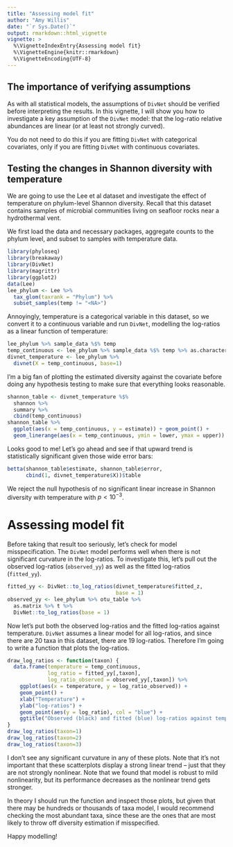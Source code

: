 ```yaml
---
title: "Assessing model fit"
author: "Amy Willis"
date: "`r Sys.Date()`"
output: rmarkdown::html_vignette
vignette: >
  %\VignetteIndexEntry{Assessing model fit}
  %\VignetteEngine{knitr::rmarkdown}
  %\VignetteEncoding{UTF-8}
---
```


## The importance of verifying assumptions

As with all statistical models, the assumptions of `DivNet` should be verified before interpreting the results. In this vignette, I will show you how to investigate a key assumption of the `DivNet` model: that the log-ratio relative abundances are linear (or at least not strongly curved).

You do not need to do this if you are fitting `DivNet` with categorical covariates, only if you are fitting `DivNet` with continuous covariates.

## Testing the changes in Shannon diversity with temperature

We are going to use the Lee et al dataset and investigate the effect of temperature on phylum-level Shannon diversity. Recall that this dataset contains samples of microbial communities living on seafloor rocks near a hydrothermal vent.

We first load the data and necessary packages, aggregate counts to the phylum level, and subset to samples with temperature data.

```r
library(phyloseq)
library(breakaway)
library(DivNet)
library(magrittr)
library(ggplot2)
data(Lee)
lee_phylum <- Lee %>%
  tax_glom(taxrank = "Phylum") %>%
  subset_samples(temp != "<NA>")
```

Annoyingly, temperature is a categorical variable in this dataset, so we convert it to a continuous variable and run `DivNet`, modelling the log-ratios as a linear function of temperature:

```r
lee_phylum %>% sample_data %$% temp
temp_continuous <- lee_phylum %>% sample_data %$% temp %>% as.character %>% as.numeric
divnet_temperature <- lee_phylum %>%
  divnet(X = temp_continuous, base=1)
```

I'm a big fan of plotting the estimated diversity against the covariate before doing any hypothesis testing to make sure that everything looks reasonable.

```r
shannon_table <- divnet_temperature %$%
  shannon %>%
  summary %>%
  cbind(temp_continuous)
shannon_table %>%
  ggplot(aes(x = temp_continuous, y = estimate)) + geom_point() +
  geom_linerange(aes(x = temp_continuous, ymin = lower, ymax = upper))
```

Looks good to me! Let's go ahead and see if that upward trend is statistically significant given those wide error bars:

```r
betta(shannon_table$estimate, shannon_table$error,
      cbind(1, divnet_temperature$X))$table
```

We reject the null hypothesis of no significant linear increase in Shannon diversity with temperature with $p < 10^{-3}$.

# Assessing model fit

Before taking that result too seriously, let's check for model misspecification. The `DivNet` model performs well when there is not significant curvature in the log-ratios. To investigate this, let's pull out the observed log-ratios (`observed_yy`) as well as the fitted log-ratios (`fitted_yy`).

```r
fitted_yy <- DivNet::to_log_ratios(divnet_temperature$fitted_z,
                                   base = 1)
observed_yy <- lee_phylum %>% otu_table %>%
  as.matrix %>% t %>%
  DivNet::to_log_ratios(base = 1)
```

Now let's put both the observed log-ratios and the fitted log-ratios against temperature. `DivNet` assumes a linear model for all log-ratios, and since there are 20 taxa in this dataset, there are 19 log-ratios. Therefore I'm going to write a function that plots the log-ratios.

```r
draw_log_ratios <- function(taxon) {
  data.frame(temperature = temp_continuous,
             log_ratio = fitted_yy[,taxon],
             log_ratio_observed = observed_yy[,taxon]) %>%
    ggplot(aes(x = temperature, y = log_ratio_observed)) +
    geom_point() +
    xlab("Temperature") +
    ylab("log-ratios") +
    geom_point(aes(y = log_ratio), col = "blue") +
    ggtitle("Observed (black) and fitted (blue) log-ratios against temperature")
}
draw_log_ratios(taxon=1)
draw_log_ratios(taxon=2)
draw_log_ratios(taxon=3)
```

I don't see any significant curvature in any of these plots. Note that it's not important that these scatterplots display a strong linear trend -- just that they are not strongly nonlinear. Note that we found that model is robust to mild nonlinearity, but its performance decreases as the nonlinear trend gets stronger. 

In theory I should run the function and inspect those plots, but given that there may be hundreds or thousands of taxa model, I would recommend checking the most abundant taxa, since these are the ones that are most likely to throw off diversity estimation if misspecified.

Happy modelling!
